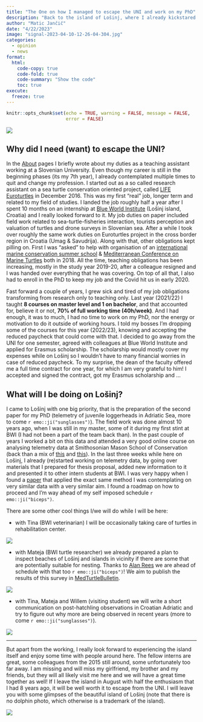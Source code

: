 ```yaml
---
title: "The One on how I managed to escape the UNI and work on my PhD"
description: "Back to the island of Lošinj, where I already kickstared my life in 2015"
author: "Matic Jančič"
date: "4/22/2023"
image: "signal-2023-04-10-12-26-04-304.jpg"
categories:
  - opinion
  - news
format:
  html:
    code-copy: true
    code-fold: true
    code-summary: "Show the code"
    toc: true
execute:
  freeze: true 
---
```


```r
knitr::opts_chunk$set(echo = TRUE, warning = FALSE, message = FALSE, 
                      error = FALSE)
```

![](signal-2023-04-10-12-26-04-304.jpg) 

## Why did I need (want) to escape the UNI?

In the [About](https://maticjancic.github.io/about.html) pages I briefly wrote about my duties as a teaching assistant working at a Slovenian University. Even though my career is still in the beginning phases (its my 7th year), I already contemplated multiple times to quit and change my profession. I started out as a so called research assistant on a sea turtle conservation oriented project, called [LIFE Euroturtles](https://www.euroturtles.eu/) in December 2016. This was my first "real" job, longer term and related to my field of studies. I landed the job roughly half a year after I spent 10 months on an internship at [Blue World Institute](https://www.blue-world.org/) (Lošinj island, Croatia) and I really looked forward to it. My job duties on paper included field work related to sea-turtle-fisheries interaction, tourists perception and valuation of turtles and drone surveys in Slovenian sea. After a while I took over roughly the same work duties on Euroturtles project in the cross border region in Croatia (Umag & Savudrija). Along with that, other obligations kept pilling on. First I was "asked" to help with organisation of an [international marine conservation summer school](https://ismcs.famnit.upr.si/en/) & [Mediterranean Conference on Marine Turtles](https://marine-turtles.eu/) both in 2018. All the time, teaching obligations has been increasing, mostly in the study year 2019-20, after a colleague resigned and I was handed over everything that he was covering. On top of all that, I also had to enroll in the PhD to keep my job and the Covid hit us in early 2020.    

Fast forward a couple of years, I grew sick and tired of my job obligations transforming from research only to teaching only. Last year (2021/22) I taught **8 courses on master level and 1 on bachelor**, and that accounted for, believe it or not, **70% of full working time (40h/week)**. And I had enough, it was to much, I had no time to work on my PhD, nor the energy or motivation to do it outside of working hours. I told my bosses I'm dropping some of the courses for this year (2022/23), knowing and accepting the reduced paycheck that could come with that. I decided to go away from the UNI for one semester, agreed with colleagues at Blue World Institute and applied for Erasmus scholarship. The scholarship would mostly cover my expenses while on Lošinj so I wouldn't have to many financial worries in case of reduced paycheck. To my surprise, the dean of the faculty offered me a full time contract for one year, for which I am very grateful to him! I accepted and signed the contract, got my Erasmus scholarship and ...

## What will I be doing on Lošinj?

I came to Lošinj with one big priority, that is the preparation of the second paper for my PhD (telemetry of juvenile loggerheads in Adriatic Sea, more to come `r emo::ji("sunglasses")`). The field work was done almost 10 years ago, when I was still in my master, some of it during my first stint at BWI (I had not been a part of the team back than). In the past couple of years I worked a bit on this data and attended a very good online course on analysing telemetry data at Smithosonian Mason School of Conservation (back than a mix of [this](https://smconservation.gmu.edu/programs/graduate-and-professional/gis-ol/) and [this](https://smconservation.gmu.edu/programs/graduate-and-professional/glm_ecology-ol/)). In the last three weeks while here on Lošinj, I already (re)started working on telemetry data, by going over materials that I prepared for thesis proposal, added new information to it and presented it to other intern students at BWI. I was very happy when I found a [paper](https://www.frontiersin.org/articles/10.3389/fmars.2022.924532/full) that applied the exact same method I was contemplating on very similar data with a very similar aim. I found a roadmap on how to proceed and I'm way ahead of my self imposed schedule `r emo::ji("biceps")`.

There are some other cool things I/we will do while I will be here: 

* with Tina (BWI veterinarian) I will be occasionally taking care of turtles in rehabilitation center.

![](IMG_20230411_104503.jpg)


* with Mateja (BWI turtle researcher) we already prepared a plan to inspect beaches of Lošinj and islands in vicinity if there are some that are potentially suitable for nesting. Thanks to [Alan Rees](https://alanrees.my-free.website) we are ahead of schedule with that too `r emo::ji("biceps")`! We aim to publish the results of this survey in [MedTurtleBulletin](https://alanrees.my-free.website/medturtlebulletin).

![](IMG_20230419_174835.jpg)

* with Tina, Mateja and Willem (visiting student) we will write a short communication on post-hatchling observations in Croatian Adriatic and try to figure out why more are being observed in recent years (more to come `r emo::ji("sunglasses")`).

![](Posthatchling Vis 2_1.png)

***

But apart from the working, I really look forward to experiencing the island itself and enjoy some time with people around here. The fellow interns are great, some colleagues from the 2015 still around, some unfortunately too far away. I am missing and will miss my girlfriend, my brother and my friends, but they will all likely visit me here and we will have a great time together as well! If I leave the island in August with half the enthusiasm that I had 8 years ago, it will be well worth it to escape from the UNI. I will leave you with some glimpses of the beautiful island of Lošinj (note that there is no dolphin photo, which otherwise is a trademark of the island).

![](Lošinj_fotke za blog.jpg)


